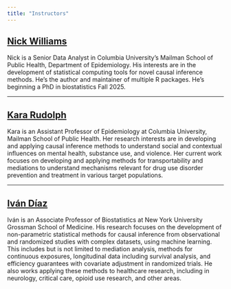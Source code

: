```yaml
---
title: "Instructors"
---
```


## [Nick Williams](https://github.com/nt-williams)

Nick is a Senior Data Analyst in Columbia University's Mailman School of Public Health, Department of Epidemiology. His interests are in the development of statistical computing tools for novel causal inference methods. He's the author and maintainer of multiple R packages. He's beginning a PhD in biostatistics Fall 2025. 

------------------------------------------------------------------------

## [Kara Rudolph](https://kararudolph.github.io/)

Kara is an Assistant Professor of Epidemiology at Columbia University, Mailman School of Public Health. Her research interests are in developing and applying causal inference methods to understand social and contextual influences on mental health, substance use, and violence. Her current work focuses on developing and applying methods for transportability and mediations to understand mechanisms relevant for drug use disorder prevention and treatment in various target populations.

------------------------------------------------------------------------

## [Iván Díaz](https://www.idiaz.xyz/)

Iván is an Associate Professor of Biostatistics at New York University Grossman School of Medicine. His research focuses on the development of non-parametric statistical methods for causal inference from observational and randomized studies with complex datasets, using machine learning. This includes but is not limited to mediation analysis, methods for continuous exposures, longitudinal data including survival analysis, and efficiency guarantees with covariate adjustment in randomized trials. He also works applying these methods to healthcare research, including in neurology, critical care, opioid use research, and other areas.
